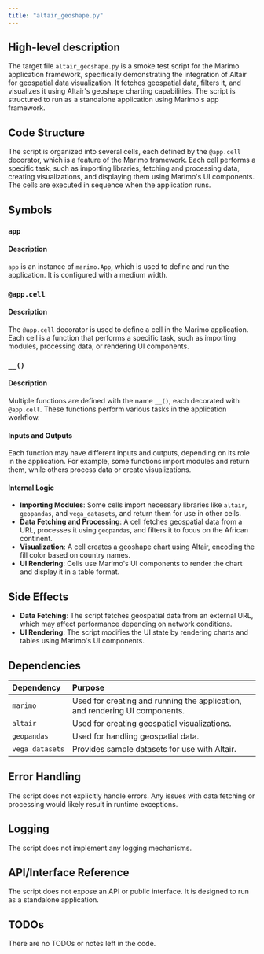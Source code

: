 ```yaml
---
title: "altair_geoshape.py"
---
```


## High-level description

The target file `altair_geoshape.py` is a smoke test script for the Marimo application framework, specifically demonstrating the integration of Altair for geospatial data visualization. It fetches geospatial data, filters it, and visualizes it using Altair's geoshape charting capabilities. The script is structured to run as a standalone application using Marimo's app framework.

## Code Structure

The script is organized into several cells, each defined by the `@app.cell` decorator, which is a feature of the Marimo framework. Each cell performs a specific task, such as importing libraries, fetching and processing data, creating visualizations, and displaying them using Marimo's UI components. The cells are executed in sequence when the application runs.

## Symbols

### `app`
#### Description
`app` is an instance of `marimo.App`, which is used to define and run the application. It is configured with a medium width.

### `@app.cell`
#### Description
The `@app.cell` decorator is used to define a cell in the Marimo application. Each cell is a function that performs a specific task, such as importing modules, processing data, or rendering UI components.

### `__()`
#### Description
Multiple functions are defined with the name `__()`, each decorated with `@app.cell`. These functions perform various tasks in the application workflow.

#### Inputs and Outputs
Each function may have different inputs and outputs, depending on its role in the application. For example, some functions import modules and return them, while others process data or create visualizations.

#### Internal Logic
- **Importing Modules**: Some cells import necessary libraries like `altair`, `geopandas`, and `vega_datasets`, and return them for use in other cells.
- **Data Fetching and Processing**: A cell fetches geospatial data from a URL, processes it using `geopandas`, and filters it to focus on the African continent.
- **Visualization**: A cell creates a geoshape chart using Altair, encoding the fill color based on country names.
- **UI Rendering**: Cells use Marimo's UI components to render the chart and display it in a table format.

## Side Effects

- **Data Fetching**: The script fetches geospatial data from an external URL, which may affect performance depending on network conditions.
- **UI Rendering**: The script modifies the UI state by rendering charts and tables using Marimo's UI components.

## Dependencies

| Dependency | Purpose |
|:-----------|:--------|
| `marimo` | Used for creating and running the application, and rendering UI components. |
| `altair` | Used for creating geospatial visualizations. |
| `geopandas` | Used for handling geospatial data. |
| `vega_datasets` | Provides sample datasets for use with Altair. |

## Error Handling

The script does not explicitly handle errors. Any issues with data fetching or processing would likely result in runtime exceptions.

## Logging

The script does not implement any logging mechanisms.

## API/Interface Reference

The script does not expose an API or public interface. It is designed to run as a standalone application.

## TODOs

There are no TODOs or notes left in the code.